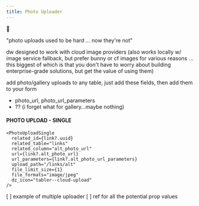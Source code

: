 ```yaml
---
title: Photo Uploader
---
```

🚜


"photo uploads used to be hard ... now they're not"



dw designed to work with cloud image providers (also works locally w/ image service fallback, but prefer bunny or cf images for various reasons ... this biggest of which is that you don't have to worry about building enterprise-grade solutions, but get the value of using them)



add photo/gallery uploads to any table, just add these fields, then add them to your form
- photo\_url, photo\_url_parameters
- ?? (i forget what for gallery…maybe nothing)



#### PHOTO UPLOAD - SINGLE

```
<PhotoUploadSingle
  related_id={link?.uuid}
  related_table="links"            
  related_column="alt_photo_url"
  url={link?.alt_photo_url}
  url_parameters={link?.alt_photo_url_parameters}
  upload_path="/links/alt"
  file_limit_size={1}
  file_formats="image/jpeg"
  dz_icon="tabler--cloud-upload"
/>
```



[ ] example of multiple uploader
[ ] ref for all the potential prop values